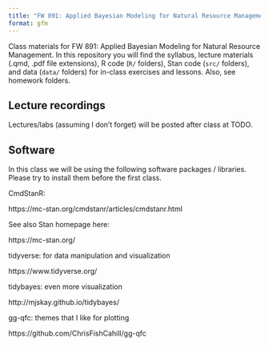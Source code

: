 ```yaml
---
title: "FW 891: Applied Bayesian Modeling for Natural Resource Management"
format: gfm
---
```


Class materials for FW 891: Applied Bayesian Modeling for Natural Resource Management. In this repository you will find the syllabus, lecture materials (.qmd, .pdf file extensions), R code (`R/` folders), Stan code (`src/` folders), and data (`data/` folders) for in-class exercises and lessons.  Also, see homework folders. 

## Lecture recordings

Lectures/labs (assuming I don't forget) will be posted after class at TODO. 

## Software 

In this class we will be using the following software packages / libraries. Please try to install them before the first class. 

CmdStanR:

https://mc-stan.org/cmdstanr/articles/cmdstanr.html

See also Stan homepage here:

https://mc-stan.org/

tidyverse: for data manipulation and visualization

https://www.tidyverse.org/

tidybayes: even more visualization

http://mjskay.github.io/tidybayes/

gg-qfc: themes that I like for plotting 

https://github.com/ChrisFishCahill/gg-qfc


